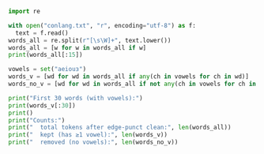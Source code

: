 ```python
import re

with open("conlang.txt", "r", encoding="utf-8") as f:
  text = f.read()
words_all = re.split(r"[\s\W]+", text.lower())
words_all = [w for w in words_all if w]
print(words_all[:15])
```

```python
vowels = set("aeiouɜ")
words_v = [wd for wd in words_all if any(ch in vowels for ch in wd)]
words_no_v = [wd for wd in words_all if not any(ch in vowels for ch in wd)]
```

```python
print("First 30 words (with vowels):")
print(words_v[:30])
print()
print("Counts:")
print("  total tokens after edge-punct clean:", len(words_all))
print("  kept (has ≥1 vowel):", len(words_v))
print("  removed (no vowels):", len(words_no_v))
```

